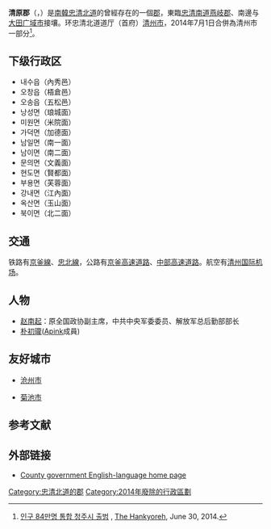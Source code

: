 {{Infobox Settlement
| name                    = 清原郡
| native_name_lang        = 韓語
| translit_lang1          = [[韓語|韓語]]
| settlement_type         = [[韩国行政区划|郡]]
| translit_lang1_type1    = [[諺文|諺文]]
| translit_lang1_info1    = 청원군
| translit_lang1_type2    = [[朝鮮漢字|漢字]]
| translit_lang1_info2    = 淸原郡
| translit_lang1_type3    = {{nowrap|[[文化观光部2000年式|文化观光部2000年式]]}}
| translit_lang1_info3    = Cheongwon-gun
| translit_lang1_type4    = {{nowrap|[[馬科恩-賴肖爾表記法|馬科恩-賴肖爾表記法]]}}
| translit_lang1_info4    = Ch'ŏngwŏn-gun
| image_skyline           = Cheongwon-gun office.JPG
| image_caption           = 舊清原郡廳
| image_flag              = 
| image_map               = Map Cheongwon-gun.png
| map_caption             = 清原郡原先在忠清北道的位置
| subdivision_type        = 國家
| subdivision_name        = {{ROK}}
| subdivision_type1       = [[朝鮮地區|地區]]
| subdivision_name1       = [[湖西地方|湖西地方]]
| subdivision_type2       = 省份
| subdivision_name2       = [[忠清北道|忠清北道]]
| population_blank1_title = 方言
| population_blank1       = [[忠清方言|忠清方言]]
| parts_type              = 行政区划
| parts                   = 3邑、11[[面_(行政區劃)|面]]
| established_title       = 終止於
| established_date        = 2014年（劃入[[清州市|清州市]]）
}}

'''清原郡'''（{{Lang-ko|청원군}}，{{lang-en|Cheongwon County}}）是[[大韩民国|南韓]][[忠清北道|忠清北道]]的曾經存在的一個[[郡|郡]]，東臨[[忠清南道|忠清南道]][[燕岐郡|燕岐郡]]、南邊与[[大田广域市|大田广域市]]接壤。环忠清北道道厅（首府）[[清州市|清州市]]，2014年7月1日合併為清州市一部分<ref>[http://www.hani.co.kr/arti/society/area/644881.html 인구 84만명 통합 청주시 출범] {{Wayback|url=http://www.hani.co.kr/arti/society/area/644881.html |date=20200507171812 }}, [[The_Hankyoreh|The Hankyoreh]], June 30, 2014.</ref>。

== 下级行政区 ==

*내수읍（內秀邑）
*오창읍（梧倉邑）
*오송읍（五松邑） 
*낭성면（琅城面）
*미원면（米院面）
*가덕면（加德面）
*남일면（南一面）
*남이면（南二面）
*문의면（文義面）
*현도면（賢都面）
*부용면（芙蓉面）
*강내면（江內面）
*옥산면（玉山面）
*북이면（北二面）

== 交通 ==
铁路有[[京釜線|京釜線]]、[[忠北線|忠北線]]，公路有[[京釜高速道路|京釜高速道路]]、[[中部高速道路|中部高速道路]]。航空有[[清州国际机场|清州国际机场]]。

== 人物 ==
* [[赵南起|赵南起]]：原全国政协副主席，中共中央军委委员、解放军总后勤部部长
* [[朴初瓏|朴初瓏]]([[Apink|Apink]]成員)

== 友好城市 ==
* {{CHN}}[[沧州市|沧州市]] 
* {{JAP}}[[菊池市|菊池市]]

== 参考文献 ==
{{Reflist}}

==外部链接==
{{Commonscat|Cheongwon, Chungcheongbuk-do|Cheongwon}}
* [http://www.puru.net/Eng/index.jsp County government English-language home page] {{Wayback|url=http://www.puru.net/Eng/index.jsp |date=20060207002722 }}

{{忠清北道行政区划}}

{{coord|36.6333333433|N|127.40000001|E|source:ruwiki_region:KR_type:city(123984)|format=dms|display=title}}
[[Category:忠清北道的郡|Category:忠清北道的郡]]
[[Category:2014年廢除的行政區劃|Category:2014年廢除的行政區劃]]